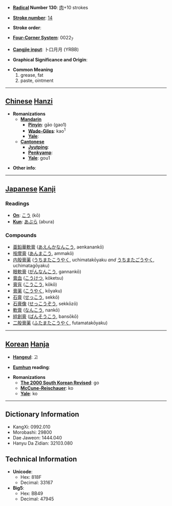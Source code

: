 * '''[[Wiktionary:Chinese radical index| Radical]] Number 130''': [[Wiktionary:Chinese radical index 肉|肉]]+10 strokes

* '''[[Wiktionary:Chinese total strokes index|Stroke number]]''': [[Wiktionary:Chinese total strokes index 14|14]]

* '''Stroke order''': 

* '''[[Wiktionary:Chinese four corner index|Four-Corner System]]''': 0022<sub>7</sub>

* '''[[Wiktionary:Chinese Cangjie index|Cangjie input]]''': 卜口月月 (YRBB)

* '''Graphical Significance and Origin''': 

* '''Common Meaning'''
*#grease, fat
*# paste, ointment


----

== [[Chinese]] [[Hanzi]] ==

* '''Romanizations'''
** '''[[Mandarin]]'''
*** '''[[Pinyin]]''': gāo (gao1)
*** '''[[Wade-Giles]]''': kao<sup>1</sup>
*** '''[[Yale]]''': 
** '''[[Cantonese]]'''
*** '''[[Jyutping]]''':
*** '''[[Penkyamp]]''': 
*** '''[[Yale]]''': gou1

* '''Other info''': 

----

== [[Japanese]] [[Kanji]] ==

===Readings===
* '''[[On]]''': [[こう]] (kō)
* '''[[Kun]]''': [[あぶら]] (abura)
===Compounds===
*[[亜鉛華軟膏]] ([[あえんかなんこう]], aenkanankō)
*[[按摩膏]] ([[あんまこう]], ammakō)
*[[内股膏薬]] ([[うちまたこうやく]], uchimatakōyaku ''and'' [[うちまたごうやく]], uchimatagōyaku)
*[[眼軟膏]] ([[がんなんこう]], gannankō)
*[[膏血]] ([[こうけつ]], kōketsu)
*[[膏肓]] ([[こうこう]], kōkō)
*[[膏薬]] ([[こうやく]], kōyaku)
*[[石膏]] ([[せっこう]], sekkō)
*[[石膏像]] ([[せっこうぞう]], sekkōzō)
*[[軟膏]] ([[なんこう]], nankō)
*[[絆創膏]] ([[ばんそうこう]], bansōkō)
*[[二股膏薬]] ([[ふたまたこうやく]], futamatakōyaku)
----

== [[Korean]] [[Hanja]] ==

* '''[[Hangeul]]''': 고

* '''[[Eumhun]] reading''': 

* '''Romanizations'''
** '''[[The 2000 South Korean Revised Romanization|The 2000 South Korean Revised]]''': go
** '''[[McCune-Reischauer]]''': ko
** '''[[Yale]]''': ko

----

== Dictionary Information ==

* KangXi: 0992.010
* Morobashi: 29800
* Dae Jaweon: 1444.040
* Hanyu Da Zidian: 32103.080

== Technical Information ==

* '''Unicode''':
** Hex: 818F
** Decimal: 33167
* '''Big5''':
** Hex: BB49
** Decimal: 47945